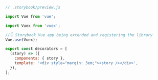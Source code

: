 ```js
// .storybook/preview.js

import Vue from 'vue';

import Vuex from 'vuex';

//👇 Storybook Vue app being extended and registering the library
Vue.use(Vuex);

export const decorators = [
  (story) => ({
    components: { story },
    template: '<div style="margin: 3em;"><story /></div>',
  }),
];
```